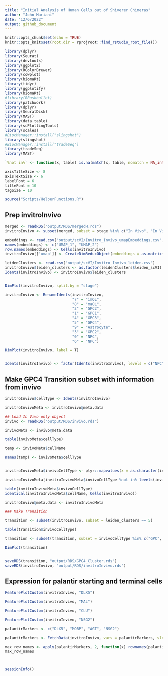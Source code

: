 ```yaml
---
title: "Initial Analysis of Human Cells out of Shiverer Chimeras"
author: "John Mariani"
date: "12/6/2022"
output: github_document
---
```


```r
knitr::opts_chunk$set(echo = TRUE)
knitr::opts_knit$set(root.dir = rprojroot::find_rstudio_root_file())
```


```r

library(dplyr)
library(Seurat)
library(devtools)
library(ggplot2)
library(RColorBrewer)
library(cowplot)
library(biomaRt)
library(tidyr)
library(ggplotify)
library(biomaRt)
#library(RPushbullet)
library(patchwork)
library(dplyr)
library(SeuratDisk)
library(MAST)
library(data.table)
library(scPlottingTools)
library(scales)
#BiocManager::install("slingshot")
library(slingshot)
#BiocManager::install("tradeSeq")
library(tradeSeq)
library(MAST)

`%not in%` <- function(x, table) is.na(match(x, table, nomatch = NA_integer_))

axisTitleSize <- 8
axisTextSize <- 6
labelFont = 6
titleFont = 10
tagSize = 10

source("Scripts/HelperFunctions.R")


```

## Prep invitroInvivo
```r

merged <- readRDS("output/RDS/mergedH.rds")
invitroInvivo <- subset(merged, subset = stage %in% c("In Vivo", "In Vitro - GPC Stage"))

embeddings <- read.csv("output/scVI/Invitro_Invivo_umapEmbeddings.csv", header = F)
names(embeddings) <- c("UMAP_1", "UMAP_2")
row.names(embeddings) <- Cells(invitroInvivo)
invitroInvivo[['umap']] <- CreateDimReducObject(embeddings = as.matrix(embeddings), key = "UMAP_", assay = "RNA")

leidenClusters <- read.csv("output/scVI/Invitro_Invivo_leiden.csv")
invitroInvivo$leiden_clusters <- as.factor(leidenClusters$leiden_scVI)
Idents(invitroInvivo) <- invitroInvivo$leiden_clusters


DimPlot(invitroInvivo, split.by = "stage")

invitroInvivo <- RenameIdents(invitroInvivo,
                              "7" = "imOL",
                              "8" = "maOL",
                              "2" = "GPC2",
                              "1" = "GPC1", 
                              "4" = "GPC3",
                              "5" = "GPC4",
                              "9" = "Astrocyte",
                              "3" = "GPC2",
                              "0" = "NPC",
                              "6" = "NPC")

DimPlot(invitroInvivo, label = T)


Idents(invitroInvivo) <- factor(Idents(invitroInvivo), levels = c("NPC", "GPC1", "GPC2", "GPC3", "GPC4", "imOL", "maOL", "Astrocyte"))

```

## Make GPC4 Transition subset with information from invivo
```r

invitroInvivo$cellType <- Idents(invitroInvivo)

invitroInvivoMeta <- invitroInvivo@meta.data

## Load In Vivo only object
invivo <- readRDS("output/RDS/invivo.rds")

invivoMeta <- invivo@meta.data

table(invivoMeta$cellType)

temp <- invivoMeta$cellName

names(temp) <- invivoMeta$cellType


invitroInvivoMeta$invivoCellType <- plyr::mapvalues(x = as.character(invitroInvivoMeta$cellName), from = temp, to =  names(temp))

invitroInvivoMeta[invitroInvivoMeta$invivoCellType %not in% levels(invivo$cellType),]$invivoCellType <- "invitro"

table(invitroInvivoMeta$invivoCellType)
identical(invitroInvivoMeta$cellName, Cells(invitroInvivo))

invitroInvivo@meta.data <- invitroInvivoMeta

### Make Transition

transition <- subset(invitroInvivo, subset = leiden_clusters == 5)

table(transition$invivoCellType)

transition <- subset(transition, subset = invivoCellType %in% c("GPC", "cGPC", "invitro"))

DimPlot(transition)


saveRDS(transition, "output/RDS/GPC4_Cluster.rds")
saveRDS(invitroInvivo, "output/RDS/invitroInvivo.rds")

```

## Expression for palantir starting and terminal cells
```r

FeaturePlotCustom(invitroInvivo, "DLX5")

FeaturePlotCustom(invitroInvivo, "MAL")

FeaturePlotCustom(invitroInvivo, "CLU")

FeaturePlotCustom(invitroInvivo, "NSG2")

palantirMarkers <- c("DLX5", "MOBP", "AGT", "NSG2")

palantirMarkers <- FetchData(invitroInvivo, vars = palantirMarkers, slot = "data")

max_row_names <- apply(palantirMarkers, 2, function(x) rownames(palantirMarkers)[which.max(x)])
max_row_names




```






```r

sessionInfo()

```